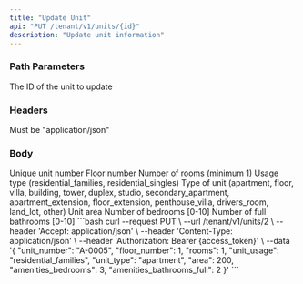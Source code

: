 ```yaml
---
title: "Update Unit"
api: "PUT /tenant/v1/units/{id}"
description: "Update unit information"
---
```


### Path Parameters

<ParamField path="id" type="integer" required>
  The ID of the unit to update
</ParamField>

### Headers

<ParamField header="Accept" type="string" required>
  Must be "application/json"
</ParamField>

### Body

<ParamField body="unit_number" type="string" required>
  Unique unit number
</ParamField>

<ParamField body="floor_number" type="integer" required>
  Floor number
</ParamField>

<ParamField body="rooms" type="integer" required>
  Number of rooms (minimum 1)
</ParamField>

<ParamField body="unit_usage" type="string" required>
  Usage type (residential_families, residential_singles)
</ParamField>

<ParamField body="unit_type" type="string" required>
  Type of unit (apartment, floor, villa, building, tower, duplex, studio, secondary_apartment, apartment_extension, floor_extension, penthouse_villa, drivers_room, land_lot, other)
</ParamField>

<ParamField body="area" type="number">
  Unit area
</ParamField>

<ParamField body="amenities_bedrooms" type="integer">
  Number of bedrooms [0-10]
</ParamField>

<ParamField body="amenities_bathrooms_full" type="integer">
  Number of full bathrooms [0-10]
</ParamField>

<RequestExample>
```bash
curl --request PUT \
  --url /tenant/v1/units/2 \
  --header 'Accept: application/json' \
  --header 'Content-Type: application/json' \
  --header 'Authorization: Bearer {access_token}' \
  --data '{
    "unit_number": "A-0005",
    "floor_number": 1,
    "rooms": 1,
    "unit_usage": "residential_families",
    "unit_type": "apartment",
    "area": 200,
    "amenities_bedrooms": 3,
    "amenities_bathrooms_full": 2
  }'
```
</RequestExample> 